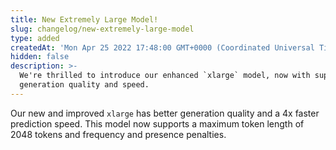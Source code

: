 ```yaml
---
title: New Extremely Large Model!
slug: changelog/new-extremely-large-model
type: added
createdAt: 'Mon Apr 25 2022 17:48:00 GMT+0000 (Coordinated Universal Time)'
hidden: false
description: >-
  We're thrilled to introduce our enhanced `xlarge` model, now with superior
  generation quality and speed.
---
```

Our new and improved `xlarge` has better generation quality and a 4x faster prediction speed. This model now supports a maximum token length of 2048 tokens and frequency and presence penalties.
